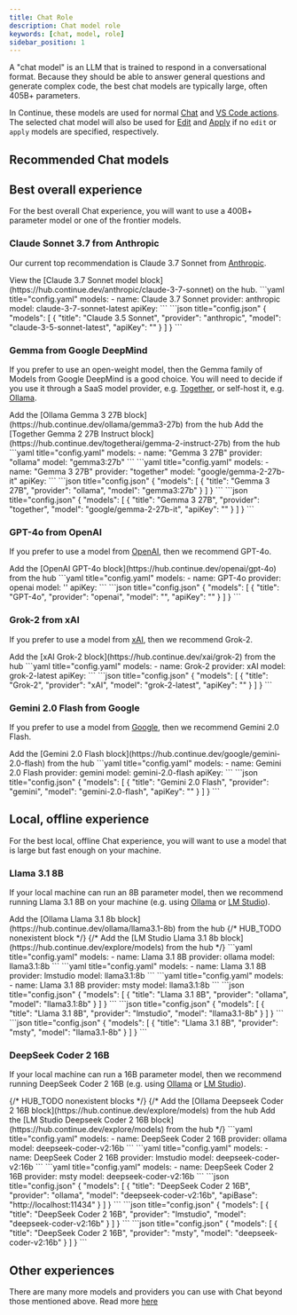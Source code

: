```yaml
---
title: Chat Role
description: Chat model role
keywords: [chat, model, role]
sidebar_position: 1
---
```



A "chat model" is an LLM that is trained to respond in a conversational format. Because they should be able to answer general questions and generate complex code, the best chat models are typically large, often 405B+ parameters.

In Continue, these models are used for normal [Chat](../../chat/how-to-use-it.md) and [VS Code actions](../deep-dives/vscode-actions.md). The selected chat model will also be used for [Edit](../../edit/how-to-use-it.md) and [Apply](./apply.mdx) if no `edit` or `apply` models are specified, respectively.

## Recommended Chat models

## Best overall experience

For the best overall Chat experience, you will want to use a 400B+ parameter model or one of the frontier models.

### Claude Sonnet 3.7 from Anthropic

Our current top recommendation is Claude 3.7 Sonnet from [Anthropic](../model-providers/top-level/anthropic.mdx).

<Tabs groupId="hub-config-example">
  <TabItem value="hub" label="Hub">
  View the [Claude 3.7 Sonnet model block](https://hub.continue.dev/anthropic/claude-3-7-sonnet) on the hub.
  </TabItem>
  <TabItem value="yaml" label="YAML">
  ```yaml title="config.yaml"
  models:
    - name: Claude 3.7 Sonnet
      provider: anthropic
      model: claude-3-7-sonnet-latest
      apiKey: <YOUR_ANTHROPIC_API_KEY>
  ```
  </TabItem>
  <TabItem value="json" label="JSON">
  ```json title="config.json"
  {
    "models": [
      {
        "title": "Claude 3.5 Sonnet",
        "provider": "anthropic",
        "model": "claude-3-5-sonnet-latest",
        "apiKey": "<YOUR_ANTHROPIC_API_KEY>"
      }
    ]
  }
  ```
  </TabItem>
</Tabs>

### Gemma from Google DeepMind

If you prefer to use an open-weight model, then the Gemma family of Models from Google DeepMind is a good choice. You will need to decide if you use it through a SaaS model provider, e.g. [Together](../model-providers/more/together.mdx), or self-host it, e.g. [Ollama](../model-providers/top-level/ollama.mdx).

<Tabs groupId="config-example">
  <TabItem value="hub" label="Hub">
    <Tabs groupId="providers">
        <TabItem value="Ollama">
        Add the [Ollama Gemma 3 27B block](https://hub.continue.dev/ollama/gemma3-27b) from the hub
        </TabItem>
        <TabItem value="Together">
        Add the [Together Gemma 2 27B Instruct block](https://hub.continue.dev/togetherai/gemma-2-instruct-27b) from the hub
        </TabItem>
    </Tabs>
  </TabItem>
  <TabItem value="yaml" label="YAML">
    <Tabs groupId="providers">
        <TabItem value="Ollama">
        ```yaml title="config.yaml"
        models:
          - name: "Gemma 3 27B"
            provider: "ollama"
            model: "gemma3:27b"
        ```
        </TabItem>
        <TabItem value="Together">
        ```yaml title="config.yaml"
        models:
          - name: "Gemma 3 27B"
            provider: "together"
            model: "google/gemma-2-27b-it"
            apiKey: <YOUR_TOGETHER_API_KEY>
        ```
        </TabItem>
    </Tabs>
  </TabItem>
  <TabItem value="json" label="JSON">
    <Tabs groupId="providers">
        <TabItem value="Ollama">
        ```json title="config.json"
        {
          "models": [
            {
              "title": "Gemma 3 27B",
              "provider": "ollama",
              "model": "gemma3:27b"
            }
          ]
        }
        ```
        </TabItem>
        <TabItem value="Together">
        ```json title="config.json"
        {
          "models": [
            {
              "title": "Gemma 3 27B",
              "provider": "together",
              "model": "google/gemma-2-27b-it",
              "apiKey": "<YOUR_TOGETHER_API_KEY>"
            }
          ]
        }
        ```
        </TabItem>
    </Tabs>
  </TabItem>
</Tabs>

### GPT-4o from OpenAI

If you prefer to use a model from [OpenAI](../model-providers/top-level/openai.mdx), then we recommend GPT-4o.

<Tabs groupId="hub-config-example">
    <TabItem value="hub" label="Hub">
    Add the [OpenAI GPT-4o block](https://hub.continue.dev/openai/gpt-4o) from the hub
    </TabItem>
  <TabItem value="yaml" label="YAML">
  ```yaml title="config.yaml"
  models:
    - name: GPT-4o
      provider: openai
      model: ''
      apiKey: <YOUR_OPENAI_API_KEY>
  ```
  </TabItem>
  <TabItem value="json" label="JSON">
  ```json title="config.json"
  {
    "models": [
      {
        "title": "GPT-4o",
        "provider": "openai",
        "model": "",
        "apiKey": "<YOUR_OPENAI_API_KEY>"
      }
    ]
  }
  ```
  </TabItem>
</Tabs>

### Grok-2 from xAI

If you prefer to use a model from [xAI](../model-providers/top-level/xAI.mdx), then we recommend Grok-2.

<Tabs groupId="hub-config-example">
    <TabItem value="hub" label="Hub">
    Add the [xAI Grok-2 block](https://hub.continue.dev/xai/grok-2) from the hub
    </TabItem>
  <TabItem value="yaml" label="YAML">
  ```yaml title="config.yaml"
  models:
    - name: Grok-2
      provider: xAI
      model: grok-2-latest
      apiKey: <YOUR_XAI_API_KEY>
  ```
  </TabItem>
  <TabItem value="json" label="JSON">
  ```json title="config.json"
  {
    "models": [
      {
        "title": "Grok-2",
        "provider": "xAI",
        "model": "grok-2-latest",
        "apiKey": "<YOUR_XAI_API_KEY>"
      }
    ]
  }
  ```
  </TabItem>
</Tabs>

### Gemini 2.0 Flash from Google

If you prefer to use a model from [Google](../model-providers/top-level/gemini.mdx), then we recommend Gemini 2.0 Flash.

<Tabs groupId="hub-config-example">
    <TabItem value="hub" label="Hub">
    Add the [Gemini 2.0 Flash block](https://hub.continue.dev/google/gemini-2.0-flash) from the hub
    </TabItem>
  <TabItem value="yaml" label="YAML">
  ```yaml title="config.yaml"
  models:
    - name: Gemini 2.0 Flash
      provider: gemini
      model: gemini-2.0-flash
      apiKey: <YOUR_GEMINI_API_KEY>
  ```
  </TabItem>
  <TabItem value="json" label="JSON">
  ```json title="config.json"
  {
    "models": [
      {
        "title": "Gemini 2.0 Flash",
        "provider": "gemini",
        "model": "gemini-2.0-flash",
        "apiKey": "<YOUR_GEMINI_API_KEY>"
      }
    ]
  }
  ```
  </TabItem>
</Tabs>

## Local, offline experience

For the best local, offline Chat experience, you will want to use a model that is large but fast enough on your machine.

### Llama 3.1 8B

If your local machine can run an 8B parameter model, then we recommend running Llama 3.1 8B on your machine (e.g. using [Ollama](../model-providers/top-level/ollama.mdx) or [LM Studio](../model-providers/more/lmstudio.mdx)).

<Tabs groupId="hub-config-example">
  <TabItem value="hub" label="Hub">
    <Tabs groupId="providers">
        <TabItem value="ollama" label="Ollama">
    Add the [Ollama Llama 3.1 8b block](https://hub.continue.dev/ollama/llama3.1-8b) from the hub
    </TabItem>
    {/* HUB_TODO nonexistent block */}
    {/* <TabItem value="lmstudio" label="LM Studio">
    Add the [LM Studio Llama 3.1 8b block](https://hub.continue.dev/explore/models) from the hub
    </TabItem> */}
    </Tabs>
  </TabItem>
  <TabItem value="yaml" label="YAML">
    <Tabs groupId="providers">
      <TabItem value="Ollama">
      ```yaml title="config.yaml"
      models:
        - name: Llama 3.1 8B
          provider: ollama
          model: llama3.1:8b
      ```
      </TabItem>
      <TabItem value="LM Studio">
      ```yaml title="config.yaml"
      models:
        - name: Llama 3.1 8B
          provider: lmstudio
          model: llama3.1:8b
      ```
      </TabItem>
      <TabItem value="Msty">
      ```yaml title="config.yaml"
      models:
        - name: Llama 3.1 8B
          provider: msty
          model: llama3.1:8b
      ```
      </TabItem>
    </Tabs>
  </TabItem>
  <TabItem value="json" label="JSON">
    <Tabs groupId="providers">
      <TabItem value="Ollama">
      ```json title="config.json"
      {
        "models": [
          {
            "title": "Llama 3.1 8B",
            "provider": "ollama",
            "model": "llama3.1:8b"
          }
        ]
      }
      ```
      </TabItem>
      <TabItem value="LM Studio">
      ```json title="config.json"
      {
        "models": [
          {
            "title": "Llama 3.1 8B",
            "provider": "lmstudio",
            "model": "llama3.1-8b"
          }
        ]
      }
      ```
      </TabItem>
      <TabItem value="Msty">
      ```json title="config.json"
      {
        "models": [
          {
            "title": "Llama 3.1 8B",
            "provider": "msty",
            "model": "llama3.1-8b"
          }
        ]
      }
      ```
      </TabItem>
    </Tabs>
  </TabItem>
</Tabs>

### DeepSeek Coder 2 16B

If your local machine can run a 16B parameter model, then we recommend running DeepSeek Coder 2 16B (e.g. using [Ollama](../model-providers/top-level/ollama.mdx) or [LM Studio](../model-providers/more/lmstudio.mdx)).

<Tabs groupId="config-example">
  {/* HUB_TODO nonexistent blocks */}
  {/* <TabItem value="hub" label="Hub">
    <Tabs groupId="providers">
    <TabItem value="ollama" label="Ollama">
    Add the [Ollama Deepseek Coder 2 16B block](https://hub.continue.dev/explore/models) from the hub
    </TabItem>
    <TabItem value="lmstudio" label="LM Studio">
    Add the [LM Studio Deepseek Coder 2 16B block](https://hub.continue.dev/explore/models) from the hub
    </TabItem>
    </Tabs>
  </TabItem> */}
  <TabItem value="yaml" label="YAML">
    <Tabs groupId="providers">
        <TabItem value="Ollama">
        ```yaml title="config.yaml"
        models:
          - name: DeepSeek Coder 2 16B
            provider: ollama
            model: deepseek-coder-v2:16b
        ```
        </TabItem>
        <TabItem value="LM Studio">
        ```yaml title="config.yaml"
        models:
          - name: DeepSeek Coder 2 16B
            provider: lmstudio
            model: deepseek-coder-v2:16b
        ```
        </TabItem>
        <TabItem value="Msty">
        ```yaml title="config.yaml"
        models:
          - name: DeepSeek Coder 2 16B
            provider: msty
            model: deepseek-coder-v2:16b
        ```
        </TabItem>
    </Tabs>
  </TabItem>
  <TabItem value="json" label="JSON">
    <Tabs groupId="providers">
      <TabItem value="Ollama">
      ```json title="config.json"
      {
        "models": [
          {
            "title": "DeepSeek Coder 2 16B",
            "provider": "ollama",
            "model": "deepseek-coder-v2:16b",
            "apiBase": "http://localhost:11434"
          }
        ]
      }
      ```
      </TabItem>
      <TabItem value="LM Studio">
      ```json title="config.json"
      {
        "models": [
          {
            "title": "DeepSeek Coder 2 16B",
            "provider": "lmstudio",
            "model": "deepseek-coder-v2:16b"
          }
        ]
      }
      ```
      </TabItem>
      <TabItem value="Msty">
      ```json title="config.json"
      {
        "models": [
          {
            "title": "DeepSeek Coder 2 16B",
            "provider": "msty",
            "model": "deepseek-coder-v2:16b"
          }
        ]
      }
      ```
      </TabItem>
    </Tabs>
  </TabItem>
</Tabs>

## Other experiences

There are many more models and providers you can use with Chat beyond those mentioned above. Read more [here](../model-roles/chat.mdx)
